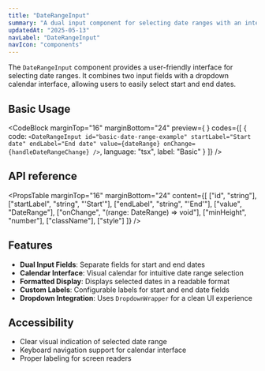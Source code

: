 ```yaml
---
title: "DateRangeInput"
summary: "A dual input component for selecting date ranges with an integrated calendar interface."
updatedAt: "2025-05-13"
navLabel: "DateRangeInput"
navIcon: "components"
---
```


The `DateRangeInput` component provides a user-friendly interface for selecting date ranges. It combines two input fields with a dropdown calendar interface, allowing users to easily select start and end dates.

## Basic Usage

<CodeBlock
  marginTop="16"
  marginBottom="24"
  preview={
    <BasicDateRangeInputExample />
  }
  codes={[
    {
      code:
`<DateRangeInput
    id="basic-date-range-example"
    startLabel="Start date"
    endLabel="End date"
    value={dateRange}
    onChange={handleDateRangeChange}
/>`,
      language: "tsx",
      label: "Basic"
    }
  ]}
/>

## API reference

<PropsTable
  marginTop="16"
  marginBottom="24"
  content={[
    ["id", "string"],
    ["startLabel", "string", "'Start'"],
    ["endLabel", "string", "'End'"],
    ["value", "DateRange"],
    ["onChange", "(range: DateRange) => void"],
    ["minHeight", "number"],
    ["className"],
    ["style"]
  ]}
/>

## Features

- **Dual Input Fields**: Separate fields for start and end dates
- **Calendar Interface**: Visual calendar for intuitive date range selection
- **Formatted Display**: Displays selected dates in a readable format
- **Custom Labels**: Configurable labels for start and end date fields
- **Dropdown Integration**: Uses `DropdownWrapper` for a clean UI experience

## Accessibility

- Clear visual indication of selected date range
- Keyboard navigation support for calendar interface
- Proper labeling for screen readers